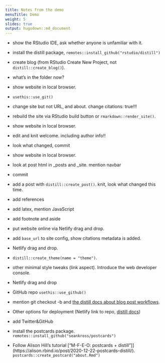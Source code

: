 ```yaml
---
title: Notes from the demo
menuTitle: Demo
weight: 5
slides: true
output: hugodown::md_document
---
```


- show the RStudio IDE, ask whether anyone is unfamiliar with it.

- install the distill package, `remotes::install_github("rstudio/distill")`

- create blog (from RStudio Create New Project, not `distill::create_blog()`).

- what's in the folder now?

- show website in local browser.

- `usethis::use_git()`

- change site but not URL, and about. change citations: true!!!

- rebuild the site via RStudio build button or `rmarkdown::render_site()`.

- show website in local browser.

- edit and knit welcome. including author info!!

- look what changed, commit

- show website in local browser.

- look at post html in _posts and _site. mention navbar

- commit

- add a post with `distill::create_post()`. knit, look what changed this time.

- add references

- add latex, mention JavaScript

- add footnote and aside

- put website online via Netlify drag and drop.

- add `base_url` to site config, show citations metadata is added.

- Netlify drag and drop.

- `distill::create_theme(name = "theme")`.

- other minimal style tweaks (link aspect). Introduce the web developer console.

- Netlify drag and drop

- GitHub repo `usethis::use_github()`

- mention git checkout -b and [the distill docs about blog post workflows](https://rstudio.github.io/distill/blog_workflow.html).

- Other options for deployment (Netlify link to repo, [distill docs](https://rstudio.github.io/distill/publish_website.html))

- add Twitter&GitHub

- install the postcards package. `remotes::install_github("seankross/postcards")`

- Follow Alison Hill's tutorial ["M-F-E-O: postcards + distill"]](https://alison.rbind.io/post/2020-12-22-postcards-distill/). `postcards::create_postcard("about.Rmd")`